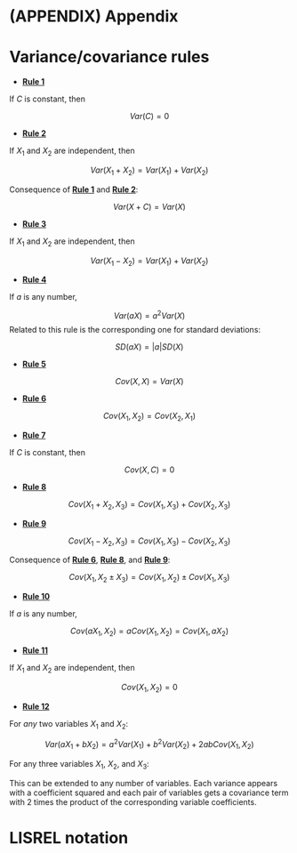 # (APPENDIX) Appendix {-}

# Variance/covariance rules {#appendix-rules}



-  [**Rule 1**](./variance.html#Rule1)

If $C$ is constant, then

$$
Var\left(C\right) = 0
$$

-  [**Rule 2**](./variance.html#Rule2)

If $X_{1}$ and $X_{2}$ are independent, then

$$
Var\left(X_{1} + X_{2}\right) =
Var\left(X_{1}\right) + Var\left(X_{2}\right)
$$

Consequence of [**Rule 1**](./variance.html#Rule1) and [**Rule 2**](./variance.html#Rule2):

$$
Var\left(X + C\right) = Var\left(X\right)
$$

-  [**Rule 3**](./variance.html#Rule3)

If $X_{1}$ and $X_{2}$ are independent, then

$$
Var\left(X_{1} - X_{2}\right) =
Var\left(X_{1}\right) + Var\left(X_{2}\right)
$$

-  [**Rule 4**](./variance.html#Rule4)

If $a$ is any number, 

$$
Var\left(aX\right) = a^2 Var\left(X\right)
$$
Related to this rule is the corresponding one for standard deviations:

$$
SD\left(aX\right) = \left| a \right| SD\left(X\right)
$$

-  [**Rule 5**](./covariance.html#Rule5)

$$
Cov(X, X) = Var(X)
$$

-  [**Rule 6**](./covariance.html#Rule6)

$$
Cov\left(X_{1}, X_{2}\right) = Cov\left(X_{2}, X_{1}\right)
$$

-  [**Rule 7**](./covariance.html#Rule7)

If $C$ is constant, then

$$
Cov\left(X, C\right) = 0
$$

-  [**Rule 8**](./covariance.html#Rule8)

$$
Cov\left(X_{1} + X_{2}, X_{3}\right) = Cov\left(X_{1}, X_{3}\right) + Cov\left(X_{2}, X_{3}\right)  
$$

-  [**Rule 9**](./covariance.html#Rule9)

$$
Cov\left(X_{1} - X_{2}, X_{3}\right) = Cov\left(X_{1}, X_{3}\right) - Cov\left(X_{2}, X_{3}\right)  
$$

Consequence of [**Rule 6**](./covariance.html#Rule6), [**Rule 8**](./covariance.html#Rule8), and [**Rule 9**](./covariance.html#Rule9):

$$
Cov\left(X_{1}, X_{2} \pm X_{3}\right) = Cov\left(X_{1}, X_{2}\right) \pm Cov\left(X_{1}, X_{3}\right)  
$$

-  [**Rule 10**](./covariance.html#Rule10)

If $a$ is any number, 

$$
Cov\left(a X_{1}, X_{2}\right) = a Cov\left(X_{1}, X_{2}\right) =  Cov\left(X_{1}, a X_{2}\right)  
$$

-  [**Rule 11**](./covariance.html#Rule11)

If $X_{1}$ and $X_{2}$ are independent, then

$$
Cov\left(X_{1}, X_{2}\right) = 0
$$

-  [**Rule 12**](./covariance.html#Rule12)

For *any* two variables $X_{1}$ and $X_{2}$:

$$
Var(aX_{1} + bX_{2}) = 
    a^2Var(X_{1}) + b^2Var(X_{2}) + 2abCov(X_{1}, X_{2})
$$

For any three variables $X_{1}$, $X_{2}$, and $X_{3}$:

\begin{align}
Var(aX_{1} + bX_{2} + cX_{3}) &= 
    a^2Var(X_{1}) + b^2Var(X_{2}) + c^2Var(X_{3}) \\
    & \quad + 2abCov(X_{1}, X_{2}) \\
    & \quad + 2acCov(X_{1}, X_{3}) \\
    & \quad + 2bcCov(X_{2}, X_{3})
\end{align}

This can be extended to any number of variables. Each variance appears with a coefficient squared and each pair of variables gets a covariance term with 2 times the product of the corresponding variable coefficients.


# LISREL notation {#appendix-lisrel}
